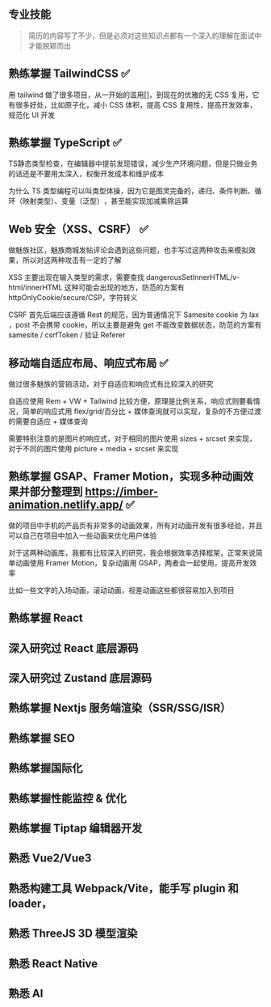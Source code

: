 ## 专业技能

> 简历的内容写了不少，但是必须对这些知识点都有一个深入的理解在面试中才能脱颖而出

## 熟练掌握 TailwindCSS ✅

用 tailwind 做了很多项目，从一开始的滥用[]，到现在的优雅的无 CSS 复用，它有很多好处，比如原子化，减小 CSS 体积，提高 CSS 复用性，提高开发效率，规范化 UI 开发

## 熟练掌握 TypeScript ✅

TS静态类型检查，在编辑器中提前发现错误，减少生产环境问题，但是只做业务的话还是不要用太深入，权衡开发成本和维护成本

为什么 TS 类型编程可以叫类型体操，因为它是图灵完备的​，递归、条件判断、循环（映射类型）、变量（泛型）​，甚至能实现 ​加减乘除运算​

## Web 安全（XSS、CSRF） ✅

做魅族社区，魅族商城发帖评论会遇到这些问题，也手写过这两种攻击来模拟效果，所以对这两种攻击有一定的了解

XSS 主要出现在输入类型的需求，需要查找 dangerousSetInnerHTML/v-html/innerHTML 这种可能会出现的地方，防范的方案有 httpOnlyCookie/secure/CSP，字符转义

CSRF 首先后端应该遵循 Rest 的规范，因为普通情况下 Samesite cookie 为 lax ，post 不会携带 cookie，所以主要是避免 get 不能改变数据状态，防范的方案有 samesite / csrfToken / 验证 Referer

## 移动端自适应布局、响应式布局 ✅

做过很多魅族的营销活动，对于自适应和响应式有比较深入的研究

自适应使用 Rem + VW + Tailwind 比较方便，原理是比例关系，响应式则要看情况，简单的响应式用 flex/grid/百分比 + 媒体查询就可以实现，复杂的不方便过渡的需要自适应 + 媒体查询

需要特别注意的是图片的响应式，对于相同的图片使用 sizes + srcset 来实现，对于不同的图片使用 picture + media + srcset 来实现

## 熟练掌握 GSAP、Framer Motion，实现多种动画效果并部分整理到 https://imber-animation.netlify.app/ ✅

做的项目中手机的产品页有非常多的动画效果，所有对动画开发有很多经验，并且可以自己在项目中加入一些动画来优化用户体验

对于这两种动画库，我都有比较深入的研究，我会根据效率选择框架，正常来说简单动画使用 Framer Motion，复杂动画用 GSAP，两者会一起使用，提高开发效率

比如一些文字的入场动画，滚动动画，视差动画这些都很容易加入到项目

## 熟练掌握 React

## 深入研究过 React 底层源码

## 深入研究过 Zustand 底层源码

## 熟练掌握 Nextjs 服务端渲染（SSR/SSG/ISR）

## 熟练掌握 SEO

## 熟练掌握国际化

## 熟练掌握性能监控 & 优化

## 熟练掌握 Tiptap 编辑器开发

## 熟悉 Vue2/Vue3

## 熟悉构建工具 Webpack/Vite，能手写 plugin 和 loader，

## 熟悉 ThreeJS 3D 模型渲染

## 熟悉 React Native

## 熟悉 AI
